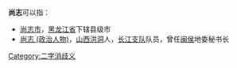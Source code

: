 '''尚志'''可以指：
* [[尚志市|尚志市]]，[[黑龙江省|黑龙江省]]下辖县级市
* [[尚志_(政治人物)|尚志 (政治人物)]]，[[山西省|山西]][[洪洞县|洪洞]]人，[[长江支队|长江支队]]队员，曾任[[闽侯地区|闽侯]]地委秘书长

{{disambig}}

[[Category:二字消歧义|Category:二字消歧义]]